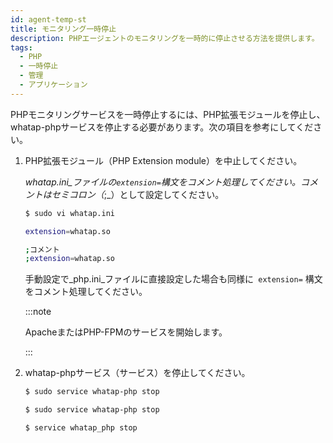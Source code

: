 ```yaml
---
id: agent-temp-st
title: モニタリング一時停止
description: PHPエージェントのモニタリングを一時的に停止させる方法を提供します。
tags:
  - PHP
  - 一時停止
  - 管理
  - アプリケーション
---
```



PHPモニタリングサービスを一時停止するには、PHP拡張モジュールを停止し、whatap-phpサービスを停止する必要があります。次の項目を参考にしてください。

1.  PHP拡張モジュール（PHP Extension module）を中止してください。 

    _whatap.ini_ファイルの`extension=`構文をコメント処理してください。コメントはセミコロン（_;_）として設定してください。

    ```bash
    $ sudo vi whatap.ini

    extension=whatap.so

    ;コメント
    ;extension=whatap.so
    ```

    手動設定で_php.ini_ファイルに直接設定した場合も同様に` extension=` 構文をコメント処理してください。 

    :::note

    ApacheまたはPHP-FPMのサービスを開始します。

    :::

2.  whatap-phpサービス（サービス）を停止してください。

    <Tabs>
    <TabItem value="rdct" label="Red Hat/CentOS" default>

    ```bash
    $ sudo service whatap-php stop
    ```

    </TabItem>
    <TabItem value="dbub" label="Debian/Ubuntu">

    ```bash
    $ sudo service whatap-php stop
    ```

    </TabItem>
    <TabItem value="frbsd" label="FreeBSD">

    ```bash
    $ service whatap_php stop
    ```

    </TabItem>
    </Tabs>
